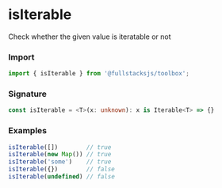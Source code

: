 # isIterable

Check whether the given value is iteratable or not

### Import

```typescript copy
import { isIterable } from '@fullstacksjs/toolbox';
```

### Signature

```typescript copy
const isIterable = <T>(x: unknown): x is Iterable<T> => {}
```

### Examples

```typescript copy
isIterable([])        // true
isIterable(new Map()) // true
isIterable('some')    // true
isIterable({})        // false
isIterable(undefined) // false
```
